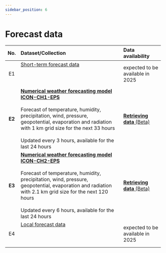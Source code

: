 ```yaml
---
sidebar_position: 6
---
```


# Forecast data

| No.    | Dataset/Collection | Data availability |
|:------:|:---------|:---------|
| E1     | [Short-term forecast data](/e-forecast-data/e1-short-term-forecast-data) <br></br>  <br></br> | expected to be available in 2025 |
| **E2** | [**Numerical weather forecasting model ICON-CH1-EPS**](/e-forecast-data/e2-e3-numerical-weather-forecasting-model) <br></br> Forecast of temperature, humidity, precipitation, wind, pressure, geopotential, evaporation and radiation with 1 km grid size for the next 33 hours <br></br> Updated every 3 hours, available for the last 24 hours | [**Retrieving data** (Beta)](/e-forecast-data/e2-e3-numerical-weather-forecasting-model#6-retrieving-forecasts-via-rest-api) |
| **E3** | [**Numerical weather forecasting model ICON-CH2-EPS**](/e-forecast-data/e2-e3-numerical-weather-forecasting-model) <br></br> Forecast of temperature, humidity, precipitation, wind, pressure, geopotential, evaporation and radiation with 2.1 km grid size for the next 120 hours <br></br> Updated every 6 hours, available for the last 24 hours | [**Retrieving data** (Beta)](/e-forecast-data/e2-e3-numerical-weather-forecasting-model#6-retrieving-forecasts-via-rest-api) |
| E4     | [Local forecast data](/e-forecast-data/e4-local-forecast-data) <br></br>  <br></br> | expected to be available in 2025 |

